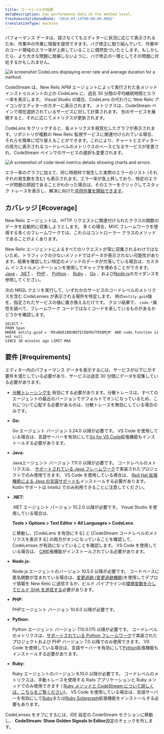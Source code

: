 ```yaml
---
title: コードレベルの指標
metaDescription: See performance data at the method level.
freshnessValidatedDate: '2024-03-14T00:00:00.000Z'
translationType: machine
---
```




パフォーマンス データは、探さなくてもエディターに状況に応じて表示されるため、作業中の作業に情報を提供できます。バグ修正に取り組んでいて、作業中のコード領域のエラー率が上昇していることに偶然気づいたとします。もしかしたら、より大きな問題に発展しないように、バグ修正の一環としてその問題に対処するかもしれません。

<img
  title="A CodeLens displaying error rate and average duration for a method."
  alt="A screenshot CodeLens displaying error rate and average duration for a method."
  src={codestreamCodeLevelMetricsExample}
/>

CodeStream は、New Relic APM エージェントによって実行された各メソッド インストゥルメントの上の CodeLens に、過去 30 分間の平均継続時間とエラー率を表示します。 Visual Studio の場合、CodeLens の代わりに New Relic アイコンがエディターのガターに表示されます。 メトリクスは、CodeStream ペインで現在選択されているサービスに対して計算されます。 別のサービスを展開すると、それに応じてメトリクスが更新されます。

CodeLens をクリックすると、各メトリクスを視覚化したグラフが表示されます。リポジトリが複数の New Relic 監視サービスに関連付けられている場合、それらを簡単に切り替えることができます。これにより、チャートとエディターの両方に表示されるコードレベルのメトリクスのベースとなるサービスが変更され、CodeStream ペインでのサービスの選択も変更されます。

<img
  title="Code-level metrics details showing charts and errors."
  alt="A screenshot of code-level metrics details showing charts and errors."
  src={codestreamCodeLevelCharts}
/>

エラー率のグラフに加えて、同じ時間枠で発生した実際のエラーのリスト (それぞれの発生数を含む) も表示されます。エラー率が急上昇しており、特定のエラーが問題の原因であることがわかった場合は、そのエラーをクリックしてスタック トレースを表示し、解決に向けた[共同作業を開始できます](/docs/codestream/observability/error-investigation)。

## カバレッジ [#coverage]

New Relic エージェントは、HTTP リクエストに関連付けられたクラスの関数のデータを自動的に収集しようとします。 多くの場合、MVC フレームワークを使用する多くのフレームワークでは、これらはコントローラー クラスのメソッドであることがよくあります。

New Relic エージェントによるすべてのリクエストが常に収集されるわけではないため、トラフィックの少ないメソッドではデータが表示されない可能性があります。結果を確認したい特定のメソッドのデータが欠落している場合は、カスタム インストルメンテーションを使用してギャップを埋めることができます。[Java](/docs/apm/agents/java-agent/custom-instrumentation/java-custom-instrumentation) 、[.NET](/docs/apm/agents/net-agent/custom-instrumentation/introduction-net-custom-instrumentation) 、 [PHP](/docs/apm/agents/php-agent/features/php-custom-instrumentation) 、 [Python](/docs/apm/agents/python-agent/custom-instrumentation/python-custom-instrumentation) 、 [Ruby](/docs/apm/agents/ruby-agent/api-guides/ruby-custom-instrumentation) 、 [Go](/docs/apm/agents/go-agent/instrumentation/instrument-go-transactions) 、および[Node.js](/docs/apm/agents/nodejs-agent/extend-your-instrumentation/nodejs-custom-instrumentation)のガイダンスを参照してください。

次の NRQL クエリを実行して、いずれかのサービスのコードレベルのメトリクスを含む CodeLenses が表示される場所を特定します。 例の`entity.guid`値を、指定されたサービスの値に置き換えるだけです。 クエリ結果で、 `code.*`属性を調べて、フレームワーク コードではなくコードを表しているものがあるかどうかを確認します。

```
SELECT *
FROM Span
WHERE entity.guid = 'MXxBUE18QVBQTElDQVRJT058MjM' AND code.function is not null
SINCE 30 minutes ago LIMIT MAX
```

## 要件 [#requirements]

エディター内のパフォーマンス データを表示するには、サービスが以下に示す要件を満たしている必要があり、サービスは過去 30 分間にデータを収集している必要があります。

* [分散トレーシングを](/docs/distributed-tracing/enable-configure/language-agents-enable-distributed-tracing) 有効にする必要があります。分散トレースは、すべてのエージェントの最近のバージョンでデフォルトでオンになっているため、これについて心配する必要があるのは、分散トレースを無効にしている場合のみです。

* <DoNotTranslate>**Go:**</DoNotTranslate>

  Go エージェント バージョン 3.24.0 以降が必要です。 VS Code を使用している場合は、言語サーバーを有効にして[Go for VS Code](https://marketplace.visualstudio.com/items?itemName=golang.go)拡張機能もインストールする必要があります。

* <DoNotTranslate>**Java:**</DoNotTranslate>

  Javaエージェント バージョン 7.11.0 以降が必要です。 コードレベルのメトリクスは、 [サポートされている Java フレームワーク](/docs/apm/agents/java-agent/getting-started/compatibility-requirements-java-agent/#frameworks)で実装されたプロジェクトでのみ使用できます。 VS Code を使用している場合は、 [Red Hat 拡張機能による Java の言語サポートも](https://marketplace.visualstudio.com/items?itemName=redhat.java)インストールする必要があります。 Kotlin サポートは IntelliJ でのみ利用できることに注意してください。

* <DoNotTranslate>**.NET:**</DoNotTranslate>

  .NET エージェント バージョン 10.2.0 以降が必要です。 Visual Studio を使用している場合は、

  <DoNotTranslate>**Tools > Options > Text Editor > All Languages > CodeLens**</DoNotTranslate>

  に移動し、\[CodeLens を有効にする] と \[CodeStream コードレベルのメトリクスを表示する] の両方がオンになっていることを確認して、CodeLenses が有効になっていることを確認します。 VS Code を使用している場合は、 [C#](https://marketplace.visualstudio.com/items?itemName=ms-dotnettools.csharp)拡張機能がインストールされている必要があります。

* <DoNotTranslate>**Node.js:**</DoNotTranslate>

  Node.js エージェントのバージョン 10.5.0 以降が必要です。 コードベースに匿名関数が含まれている場合は、[変更追跡 (変更追跡機能)](/docs/change-tracking/change-tracking-introduction/)を使用してデプロイ情報を New Relic に送信するか、ビルド パイプラインの[環境変数を介してビルド SHA を送信する](/docs/codestream/observability/error-investigation/#buildsha)必要があります。

* <DoNotTranslate>**PHP:**</DoNotTranslate>

  PHPエージェント バージョン 10.6.0 以降が必要です。

* <DoNotTranslate>**Python:**</DoNotTranslate>

  Python エージェント バージョン 7.10.0.175 以降が必要です。 コードレベルのメトリクスは、[サポートされている Python フレームワーク](/docs/apm/agents/python-agent/getting-started/instrumented-python-packages)で実装されたプロジェクトおよび PHP バージョン 7.0 以降でのみ使用できます。 VS Code を使用している場合は、言語サーバーを有効にして[Python](https://marketplace.visualstudio.com/items?itemName=ms-python.python)拡張機能もインストールする必要があります。

* <DoNotTranslate>**Ruby:**</DoNotTranslate>

  Ruby エージェントのバージョン 8.10.0 以降が必要です。 コードレベルのメトリクスは、手動トレースを使用する Rails アプリケーションと Ruby メソッドでのみ使用できます ( [Ruby メソッドと CodeStream について詳しくは、こちらをご覧ください](/docs/apm/agents/ruby-agent/features/ruby-codestream-integration))。 VS Code を使用している場合は、言語サーバーを有効にして[Ruby](https://marketplace.visualstudio.com/items?itemName=rebornix.Ruby)または[Ruby Solargraph](https://marketplace.visualstudio.com/items?itemName=castwide.solargraph)拡張機能をインストールする必要もあります。

CodeLenses をオフにするには、IDE 設定の CodeStream セクションに移動し、 <DoNotTranslate>**CodeStream: Show Golden Signals In Editor**</DoNotTranslate>設定のチェックを外します。